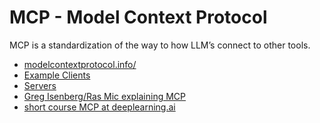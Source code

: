 # MCP - Model Context Protocol

MCP is a standardization of the way to how LLM's connect to other tools. 

- [modelcontextprotocol.info/](https://modelcontextprotocol.info/)
- [Example Clients](https://modelcontextprotocol.io/clients)
- [Servers](https://github.com/modelcontextprotocol/servers)
- [Greg Isenberg/Ras Mic explaining MCP](https://www.youtube.com/watch?v=7j_NE6Pjv-E)
- [short course MCP at deeplearning.ai](https://learn.deeplearning.ai/courses/mcp-build-rich-context-ai-apps-with-anthropic)



